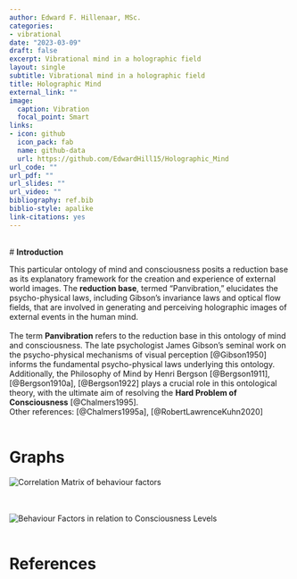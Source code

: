 ```yaml
---
author: Edward F. Hillenaar, MSc. 
categories:
- vibrational
date: "2023-03-09"
draft: false
excerpt: Vibrational mind in a holographic field
layout: single
subtitle: Vibrational mind in a holographic field
title: Holographic Mind
external_link: ""
image:
  caption: Vibration
  focal_point: Smart
links:
- icon: github
  icon_pack: fab
  name: github-data
  url: https://github.com/EdwardHill15/Holographic_Mind
url_code: ""
url_pdf: ""
url_slides: ""
url_video: ""
bibliography: ref.bib
biblio-style: apalike
link-citations: yes
---
```

<br>
# **Introduction**

This particular ontology of mind and consciousness posits a reduction base as its explanatory framework for the creation and experience of external world images. The **reduction base**, termed "Panvibration," elucidates the psycho-physical laws, including Gibson's invariance laws and optical flow fields, that are involved in generating and perceiving holographic images of external events in the human mind.
<br>
<br>
The term **Panvibration** refers to the reduction base in this ontology of mind and consciousness. The late psychologist James Gibson's seminal work on the psycho-physical mechanisms of visual perception [@Gibson1950] informs the fundamental psycho-physical laws underlying this ontology. Additionally, the Philosophy of Mind by Henri Bergson [@Bergson1911], [@Bergson1910a], [@Bergson1922] plays a crucial role in this ontological theory, with the ultimate aim of resolving the **Hard Problem of Consciousness** [@Chalmers1995].
<br>
Other references:  [@Chalmers1995a], [@RobertLawrenceKuhn2020]
<br>
<br>

# **Graphs**

![Correlation Matrix of behaviour factors](https://raw.githubusercontent.com/EdwardHill15/Data/main/graphs/cor_matrix_Beh_cons.png)
<br>
<br>
<br>

![Behaviour Factors in relation to Consciousness Levels](https://raw.githubusercontent.com/EdwardHill15/Data/main/graphs/plot_behaviour_consciousness.png)
<br>
<br>


# References

